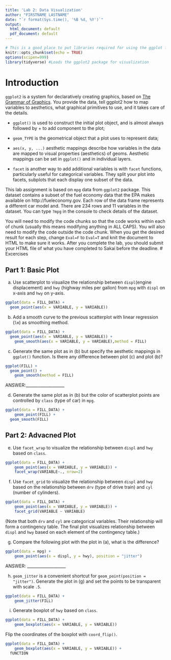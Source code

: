 ```yaml
---
title: 'Lab 2: Data Visualization'
author: "FIRSTNAME LASTNAME"
date: "`r format(Sys.time(), '%B %d, %Y')`"
output:
  html_document: default
  pdf_document: default
---
```


```r
# This is a good place to put libraries required for using the ggplot function
knitr::opts_chunk$set(echo = TRUE)
options(scipen=999)
library(tidyverse) #Loads the ggplot2 package for visualization
```

# Introduction

`ggplot2` is a system for declaratively creating graphics, based on [The Grammar of Graphics](https://www.springer.com/it/book/9780387245447). You provide the data, tell ggplot2 how to map variables to aesthetics, what graphical primitives to use, and it takes care of the details.

- `ggplot()` is used to construct the initial plot object, and is almost always followed by + to add component to the plot; 

- `geom_TYPE` is the geometrical object that a plot uses to represent data;

- `aes(x, y, ...)` aesthetic mappings describe how variables in the data are mapped to visual properties (aesthetics) of geoms. Aesthetic mappings can be set in `ggplot()` and in individual layers. 

- `facet` is another way to add additional variables is with `facet` functions, particularly useful for categorical variables. They split your plot into facets, subplots that each display one subset of the data.

This lab assignment is based on `mpg` data from `ggplot2` package. This dataset contains a subset of the fuel economy data that the EPA makes available on http://fueleconomy.gov. Each row of the data frame represents a different car model and. There are 234 rows and 11 variables in the dataset. You can type `?mpg` in the console to check details of the dataset.

You will need to modify the code chunks so that the code works within each of chunk (usually this means modifying anything in ALL CAPS). You will also need to modify the code outside the code chunk. When you get the desired result for each step, change `Eval=F` to `Eval=T` and knit the document to HTML to make sure it works. After you complete the lab, you should submit your HTML file of what you have completed to Sakai before the deadline. 
# Excercises

## Part 1: Basic Plot

a. Use scatterplot to visualize the relationship between `displ`(engine displacement) and `hwy` (highway miles per gallon) from `mpg` with `displ` on x-axis and `hwy` on y-axis.
```r
ggplot(data = FILL_DATA) +
  geom_point(aes(x = VARIABLE, y = VARIABLE))
```

b. Add a smooth curve to the previous scatterplot with linear regression (`lm`) as smoothing method.
```r
ggplot(data = FILL_DATA) +
  geom_point(aes(x = VARIABLE, y = VARIABLE)) +
	geom_smooth(aes(x = VARIABLE, y = VARIABLE),method = FILL)
```

c. Generate the same plot as in (b) but specify the aesthetic mappings in `ggplot()` function. Is there any difference between plot (c) and plot (b)?
```r
ggplot(FILL) +
  geom_point() +
	geom_smooth(method = FILL)
```
ANSWER:___________________

d. Generate the same plot as in (b) but the color of scatterplot points are controlled by `class` (type of car) in `mpg`.
```r
ggplot(data = FILL_DATA) +
	geom_point(FILL) +
  geom_smooth(FILL)
```

## Part 2: Advacned Plot

e. Use `facet_wrap` to visualize the relationship between `displ` and `hwy` based on `class`. 
```r
ggplot(data = FILL_DATA) +
	geom_point(aes(x = VARIABLE, y = VARIABLE)) +
	facet_wrap(VARIABLE~., nrow=2)
```

f. Use `facet_grid` to visualize the relationship between `displ` and `hwy` based on the relationship between `drv` (type of drive train) and `cyl` (number of cylinders). 
```r
ggplot(data = FILL_DATA) +
	geom_point(aes(x = VARIABLE, y = VARIABLE)) +
	facet_grid(VARIABLE ~ VARIABLE)
```
(Note that both `drv` and `cyl` are categorical variables. Their relationship will form a contingency table. The final plot visualizes relationship between `displ` and `hwy` based on each element of the contingency table.)

g. Compare the following plot with the plot in (a), what is the difference? 
```r
ggplot(data = mpg) + 
	geom_point(aes(x = displ, y = hwy), position = "jitter")
```
ANSWER: ___________________

h. `geom_jitter` is a convenient shortcut for `geom_point(position = "jitter")`. Generate the plot in (g) and set the points to be transparent with scale `.5`.
```r
ggplot(data = FILL_DATA) + 
	geom_jitter(FILL)
```

i. Generate boxplot of `hwy` based on `class`.
```r
ggplot(data = FILL_DATA) + 
	geom_boxplot(aes(x = VARIABLE, y = VARIABLE))
```
Flip the coordinates of the boxplot with `coord_flip()`.
```r
ggplot(data = FILL_DATA) + 
	geom_boxplot(aes(x = VARIABLE, y = VARIABLE)) +
  fUNCTION
```